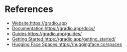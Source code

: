 # References {.unnumbered}

- [Website:https://gradio.app](https://gradio.app)
- [Documentation:https://gradio.app/docs/](https://gradio.app/docs/)
- [Guides:https://gradio.app/guides/](https://gradio.app/guides/)
- [Getting Started:https://gradio.app/getting_started/](https://gradio.app/getting_started/)
- [Hugging Face Spaces:https://huggingface.co/spaces](https://huggingface.co/spaces)
